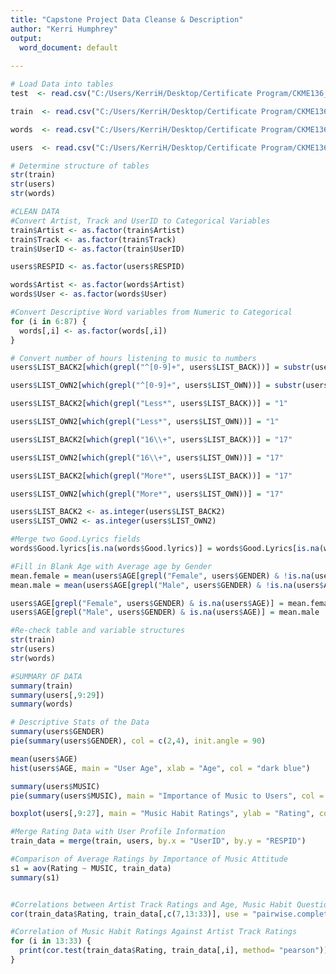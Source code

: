 ---
title: "Capstone Project Data Cleanse & Description"
author: "Kerri Humphrey"
output:
  word_document: default
 
---

```{r, echo=FALSE}
# Load Data into tables
test  <- read.csv("C:/Users/KerriH/Desktop/Certificate Program/CKME136_Capstone Project/EMI Music Data Files/test.csv", header = TRUE, na.strings = c("NA", ""))

train  <- read.csv("C:/Users/KerriH/Desktop/Certificate Program/CKME136_Capstone Project/EMI Music Data Files/train.csv", header = TRUE, na.strings = c("NA", ""))

words  <- read.csv("C:/Users/KerriH/Desktop/Certificate Program/CKME136_Capstone Project/EMI Music Data Files/words.csv", header = TRUE, na.strings = c("NA", ""))

users  <- read.csv("C:/Users/KerriH/Desktop/Certificate Program/CKME136_Capstone Project/EMI Music Data Files/users2.csv", header = TRUE, na.strings = c("NA", ""))
```

```{r, echo=FALSE}
# Determine structure of tables
str(train)
str(users)
str(words)
```


```{r, echo=FALSE}
#CLEAN DATA 
#Convert Artist, Track and UserID to Categorical Variables
train$Artist <- as.factor(train$Artist)
train$Track <- as.factor(train$Track)
train$UserID <- as.factor(train$UserID)

users$RESPID <- as.factor(users$RESPID)

words$Artist <- as.factor(words$Artist)
words$User <- as.factor(words$User)

#Convert Descriptive Word variables from Numeric to Categorical 
for (i in 6:87) {
  words[,i] <- as.factor(words[,i])
}

# Convert number of hours listening to music to numbers
users$LIST_BACK2[which(grepl("^[0-9]+", users$LIST_BACK))] = substr(users$LIST_BACK[which(grepl("^[0-9]+", users$LIST_BACK))], 0, 2)

users$LIST_OWN2[which(grepl("^[0-9]+", users$LIST_OWN))] = substr(users$LIST_OWN[which(grepl("^[0-9]+", users$LIST_OWN))], 0, 2)

users$LIST_BACK2[which(grepl("Less*", users$LIST_BACK))] = "1"

users$LIST_OWN2[which(grepl("Less*", users$LIST_OWN))] = "1"

users$LIST_BACK2[which(grepl("16\\+", users$LIST_BACK))] = "17"

users$LIST_OWN2[which(grepl("16\\+", users$LIST_OWN))] = "17"

users$LIST_BACK2[which(grepl("More*", users$LIST_BACK))] = "17"

users$LIST_OWN2[which(grepl("More*", users$LIST_OWN))] = "17"

users$LIST_BACK2 <- as.integer(users$LIST_BACK2)
users$LIST_OWN2 <- as.integer(users$LIST_OWN2)

#Merge two Good.Lyrics fields
words$Good.lyrics[is.na(words$Good.lyrics)] = words$Good.Lyrics[is.na(words$Good.lyrics)]

```

```{r, echo=FALSE}
#Fill in Blank Age with Average age by Gender
mean.female = mean(users$AGE[grepl("Female", users$GENDER) & !is.na(users$AGE)])
mean.male = mean(users$AGE[grepl("Male", users$GENDER) & !is.na(users$AGE)])

users$AGE[grepl("Female", users$GENDER) & is.na(users$AGE)] = mean.female
users$AGE[grepl("Male", users$GENDER) & is.na(users$AGE)] = mean.male

```

```{r, echo=FALSE}
#Re-check table and variable structures
str(train)
str(users)
str(words)
```

```{r}
#SUMMARY OF DATA
summary(train)
summary(users[,9:29])
summary(words)
```


```{r, echo=FALSE}
# Descriptive Stats of the Data
summary(users$GENDER)
pie(summary(users$GENDER), col = c(2,4), init.angle = 90)

mean(users$AGE)
hist(users$AGE, main = "User Age", xlab = "Age", col = "dark blue")

summary(users$MUSIC)
pie(summary(users$MUSIC), main = "Importance of Music to Users", col = c(4:10), cex = 0.5)

boxplot(users[,9:27], main = "Music Habit Ratings", ylab = "Rating", col = c(2:20))

```

```{r}
#Merge Rating Data with User Profile Information
train_data = merge(train, users, by.x = "UserID", by.y = "RESPID")
```

```{r}
#Comparison of Average Ratings by Importance of Music Attitude
s1 = aov(Rating ~ MUSIC, train_data)
summary(s1)


#Correlations between Artist Track Ratings and Age, Music Habit Questions & Number of Hours spent listenting to music
cor(train_data$Rating, train_data[,c(7,13:33)], use = "pairwise.complete.obs", method = "pearson")

#Correlation of Music Habit Ratings Against Artist Track Ratings
for (i in 13:33) {
  print(cor.test(train_data$Rating, train_data[,i], method= "pearson"))  
}

```

